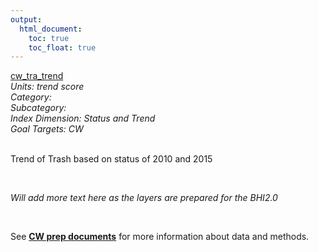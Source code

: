 ```yaml
---
output:
  html_document:
    toc: true
    toc_float: true
---
```


[cw_tra_trend](https://github.com/OHI-Science/bhi/blob/master/baltic/layers/cw_tra_trend_scores_bhi2015.csv)\
*Units: trend score*\
*Category:*\
*Subcategory:*\
*Index Dimension: Status and Trend*\
*Goal Targets: CW*\
<br>

Trend of Trash based on status of 2010 and 2015

<br>

*Will add more text here as the layers are prepared for the BHI2.0*

<br>

See [**CW prep documents**](https://github.com/OHI-Science/bhi-1.0-archive/blob/draft/baltic2015/prep/CW/cw_prep.md) for more information about data and methods.

<br>

